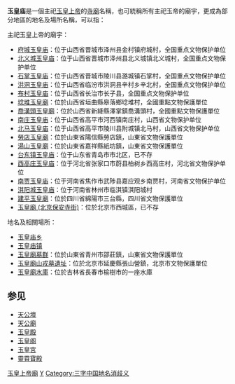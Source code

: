 '''玉皇庙'''是一個主祀[[玉皇上帝|玉皇上帝]]的[[寺廟|寺廟]]名稱，也可統稱所有主祀玉帝的廟宇，更成為部分地區的地名及場所名稱，可以指：

;主祀玉皇上帝的廟宇：
*[[府城玉皇庙|府城玉皇庙]]：位于山西省晋城市泽州县金村镇府城村，全国重点文物保护单位
*[[北义城玉皇庙|北义城玉皇庙]]：位于山西省晋城市泽州县北义城镇北义城村，全国重点文物保护单位
*[[石掌玉皇庙|石掌玉皇庙]]：位于山西省晋城市陵川县潞城镇石掌村，全国重点文物保护单位
*[[洪洞玉皇庙|洪洞玉皇庙]]：位于山西省临汾市洪洞县辛村乡辛北村，全国重点文物保护单位
*[[布村玉皇庙|布村玉皇庙]]：位于山西省长治市长子县，全国重点文物保护单位
*[[埝堆玉皇廟|埝堆玉皇廟]]：位於山西省垣曲縣皋落鄉埝堆村，全國重點文物保護單位
*[[喬溝頭玉皇廟|喬溝頭玉皇廟]]：位於山西省新絳縣澤掌鎮喬溝頭村，全國重點文物保護單位
*[[南庄玉皇庙|南庄玉皇庙]]：位于山西省高平市河西镇南庄村，山西省文物保护单位
*[[北马玉皇庙|北马玉皇庙]]：位于山西省高平市陵川县附城镇北马村，山西省文物保护单位
*[[勞店玉皇廟|勞店玉皇廟]]：位於山東省陽信縣勞店鎮，山東省文物保護單位
*[[湯山玉皇廟|湯山玉皇廟]]：位於山東省嘉祥縣紙坊鎮，山東省文物保護單位
*[[台东镇玉皇庙|台东镇玉皇庙]]：位于山东省青岛市市北区，已不存
*[[西高庄玉皇庙|西高庄玉皇庙]]：位于河北省张家口市蔚县柏树乡西高庄村，河北省文物保护单位
*[[南贾玉皇庙|南贾玉皇庙]]：位于河南省焦作市武陟县嘉应观乡南贾村，河南省文物保护单位
*[[淇阳城玉皇庙|淇阳城玉皇庙]]：位于河南省林州市临淇镇淇阳城村
*[[建平玉皇廟|建平玉皇廟]]：位於四川省綿陽市三台縣，四川省文物保護單位
*[[玉皇廟_(北京保安寺街)|玉皇廟 (北京保安寺街)]]：位於北京市西城區，已不存

;地名及相關場所：
* [[玉皇庙乡|玉皇庙乡]]
* [[玉皇庙镇|玉皇庙镇]]
* [[玉皇廟墓群|玉皇廟墓群]]：位於山東省青州市邵莊鎮，山東省文物保護單位
* [[玉皇廟山戎墓遺址|玉皇廟山戎墓遺址]]：位於北京市延慶縣張山營鎮，北京市文物保護單位
* [[玉皇廟水庫|玉皇廟水庫]]：位於吉林省長春市榆樹市的一座水庫

== 参见 ==
* [[天公壇|天公壇]]
* [[天公廟|天公廟]]
* [[玉皇殿|玉皇殿]]
* [[玉皇阁|玉皇阁]]
* [[玉皇宮|玉皇宮]]
* [[靈霄寶殿|靈霄寶殿]]

{{disambig}}

[[Category:玉皇上帝廟|]]
[[Category:三字廟宇消歧義|Y]]
[[Category:三字中国地名消歧义|Category:三字中国地名消歧义]]